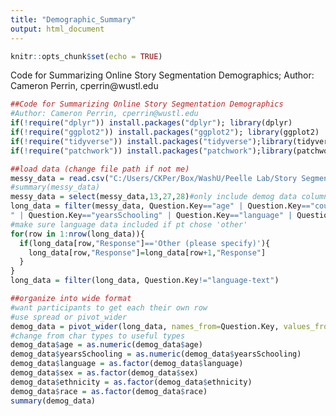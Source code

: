 ```yaml
---
title: "Demographic_Summary"
output: html_document
---
```


```r
knitr::opts_chunk$set(echo = TRUE)
```


Code for Summarizing Online Story Segmentation Demographics; 
Author: Cameron Perrin, cperrin@wustl.edu

```r
##Code for Summarizing Online Story Segmentation Demographics
#Author: Cameron Perrin, cperrin@wustl.edu
if(!require("dplyr")) install.packages("dplyr"); library(dplyr)
if(!require("ggplot2")) install.packages("ggplot2"); library(ggplot2)
if(!require("tidyverse")) install.packages("tidyverse");library(tidyverse)
if(!require("patchwork")) install.packages("patchwork");library(patchwork)

##load data (change file path if not me)
messy_data = read.csv("C:/Users/CKPer/Box/WashU/Peelle Lab/Story Segmentation/Online Sona data/gorilla data_long version/data_exp_15568-v3_questionnaire-jthw.csv")
#summary(messy_data)
messy_data = select(messy_data,13,27,28)#only include demog data columns and pt id
long_data = filter(messy_data, Question.Key=="age" | Question.Key=="countryOfResidence
" | Question.Key=="yearsSchooling" | Question.Key=="language" | Question.Key=="language-text" | Question.Key=="sex" | Question.Key=="ethnicity" | Question.Key=="race")
#make sure language data included if pt chose 'other'
for(row in 1:nrow(long_data)){
  if(long_data[row,"Response"]=='Other (please specify)'){
    long_data[row,"Response"]=long_data[row+1,"Response"]
  }
}
long_data = filter(long_data, Question.Key!="language-text") 

##organize into wide format
#want participants to get each their own row
#use spread or pivot_wider
demog_data = pivot_wider(long_data, names_from=Question.Key, values_from = Response)
#change from char types to useful types
demog_data$age = as.numeric(demog_data$age)
demog_data$yearsSchooling = as.numeric(demog_data$yearsSchooling)
demog_data$language = as.factor(demog_data$language)
demog_data$sex = as.factor(demog_data$sex)
demog_data$ethnicity = as.factor(demog_data$ethnicity)
demog_data$race = as.factor(demog_data$race)
summary(demog_data)
```


